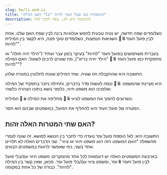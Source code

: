 ```yaml
---
slug: he/li-and-is
title: 'האם המילה "li" מתפקדת כמו פעול העזר להיות?'
description: התשובה היא לא, ננסה להבין למה!
---
```




כשלומדים שפה חדשה, יש נטיה טבעית לחפש אנלוגיות בינה לבין שפת האם שלנו. אחת השגיאות הנפוצות, כשלומדים טוקי פונה, היא לקשר בין המילית **󱤧 li** לבין פועל העזר "להיות". 

בעברית משתמשים בפועל העזר "להיות" בעיקר בזמן עבר ועתיד ("הילד היה חולה" או "הילד יהיה בריא"), מה שגורם לרבים לשאול: האם המילה **󱤧 li** מתפקדת כמו פועל העזר "להיות"?

<List>
  <Sentence sp="󱥴<b>󱤧</b>󱥔" sl="waso <b>li</b> pona." m="הציפור תהיה בסדר." />
</List>

התשובה היא שההקבלה הזו שגויה. שתי המילים שונות לחלוטין במטרה שלהן. 

ננסה לעשות סדר בדברים, ותחילה ניזכר בתפקיד של המילה **󱤧 li**: היא מציינת שהמשפט שלפנינו הוא משפט חיווי, כלומר נושא בתוכו הצהרה כלשהי:

<List>
  <Word sl="jan li moku." m="האיש אוכל." />
  <Word sl="jan li pona." m="האיש טוב." />
  <Word sl="jan li suli." m="האיש גדול." />
</List>

המילית **󱥄 o** מחליפה את המילה **󱤧 li** כשרוצים להפוך את המשפט לציווי:

<List>
  <Word sl="jan o moku!" m="תאכל!" />
  <Word sl="jan o pona!" m="תהיו טובים!" />
  <Word sl="jan o suli!" m="תגדל!" />
</List>

המטרה של פועל העזר היא להחליף את הפועל, במשפטים שבהם הוא חסר. 

## האם שתי המטרות האלה זהות?

התשובה היא: לא! הוספת פועל עזר נועדה כדי לחבר בין הנושא למושא. זה שונה לגמרי מהשאלה "*האם המשפט הזה הוא משפט חיווי או ציווי*". שני הדברים האלה לא תלויים אחד בשני, כפי שאפשר לראות במשפטים הבאים:


<List>
  <Word sl="jan li moku." m="האיש אוכל.<br />  משפט חיווי עם פועל רגיל, אין צורך בפועל עזר." />
  <Word sl="jan li pona." m="האיש היה טוב.<br /> משפט חיווי, יש פועל עזר" />
  <Word sl="jan o moku!" m="תאכל!<br />  משפט ציווי עם פועל רגיל, אין צורך בפועל עזר. " />
  <Word sl="jan o pona!" m="תהיה טוב!<br /> משפט ציווי, יש פועל עזר." />
</List>

בארבעת המשפטים האלה יש דוגמאות לכל אחד מהמקרים: משפט חיווי עם/בלי פועל עזר, ומשפט ציווי עם/בלי פועל עזר. מכאן, שאין קשר בין המילה **li** לבין פועל העזר "להיות". כבודה של כל אחת במקומה. 
